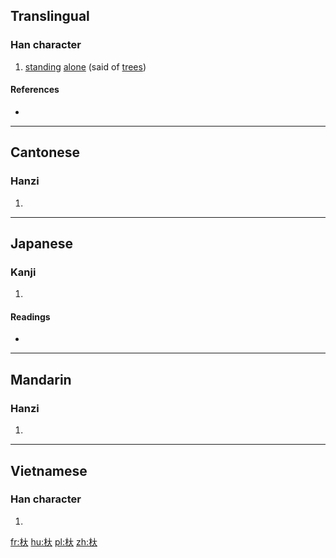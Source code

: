 ==Translingual==

===Han character===
{{Han char|rn=75|rad=木|as=03|sn=7|four=4493<sub>0</sub>|canj=木大 (DK), X木大 (XDK)|ids=⿰[[木]][[大]]}}

# [[stand]]ing [[alone]] (said of [[tree]]s)

====References====
* {{Han ref|kx=0511.210|dkj=14468|dj=0897.040|hdz=21159.010|uh=6755|ud=26453|bh=CB41|bd=52033}}

----

==Cantonese==

===Hanzi===
{{yue-hanzi|jyut=[[dai6]]|y=dai6}}

# {{defn|lang=yue|sort=木03}}

----

==Japanese==

===Kanji===
{{ja-kanji|grade=|rs=木03}}

# {{defn|lang=ja|sort=木03}}

====Readings====
* {{ja-readings|on=[[てい]] (tei), [[だい]] (dai), [[た]] (ta), [[だ]] (da)|kun=}}

----

==Mandarin==

===Hanzi===
{{cmn-hanzi|pin=[[dì]] ([[di4]])|wg=ti<sup>4</sup>}}

# {{defn|lang=cmn|sort=木03}}

----

==Vietnamese==

===Han character===
{{vi-hantu|[[đại]]|rs=木03}}

# {{defn|lang=vi|sort=木03}}

[[fr:杕]]
[[hu:杕]]
[[pl:杕]]
[[zh:杕]]